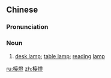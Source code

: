 ==Chinese==
{{zh-forms|s=台灯}}

===Pronunciation===
{{zh-pron
|m=táidēng
|c=toi4 dang1
|mn=qz,xm,zz:tâi-teng
|cat=n
}}

===Noun===
{{zh-noun}}

# [[desk lamp]]; [[table lamp]]; [[reading]] [[lamp]]

[[ru:檯燈]]
[[zh:檯燈]]